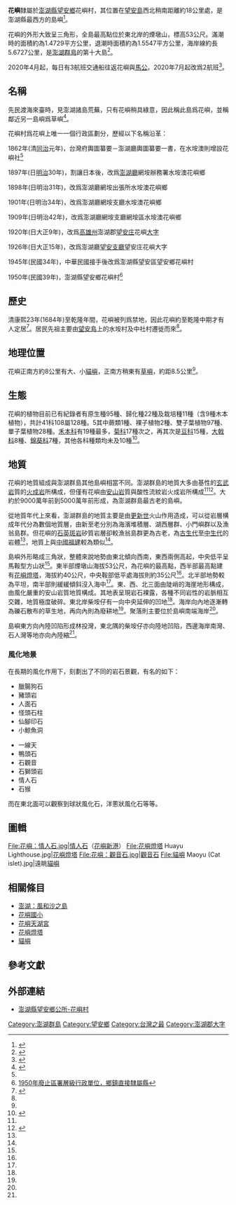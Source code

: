 {{Infobox islands
| name             = 花嶼
| native name      = 
| native name link = 
| etymology        = 
| image name       = 
| image size       = 
| image caption    = 
| image alt        = 
| locator map      = {{澎湖群島主要島嶼位置圖}}
| map              = Taiwan
| map_alt          = 
| map_width        = 
| map_caption      = 花嶼在[[台灣|台灣]]的位置
| map_relief       = 
| label            = 
| label_position   = 
| coordinates      = {{coord|23.403362|N|119.322301|E|display=inline,title|type:isle}}
| location         = [[東亞|東亞]]
| archipelago      = [[東亞島弧|東亞島弧]][[澎湖群島|澎湖群島]]
| waterbody        = [[太平洋|太平洋]][[台灣海峽|台灣海峽]]
| total islands    = 
| major islands    =
| area km2         = 1.2737<ref>{{Cite web |url=https://www.penghu-nsa.gov.tw/AboutUs/A04.htm |title=澎湖國家風景區管理處 島嶼簡述 |accessdate=2020-06-27 |archive-date=2020-06-28 |archive-url=https://web.archive.org/web/20200628204142/https://www.penghu-nsa.gov.tw/AboutUs/A04.htm |dead-url=yes }}</ref>
| area ha          = 
| length km        = 
| width km         = 
| coastline km     = 
| elevation m      = 
| highest mount    = 
| country          = {{ROC}}
| country admin divisions title 1    = [[縣_(中華民國)|縣]]
| country admin divisions 1          = [[澎湖縣|澎湖縣]]
| country admin divisions title 2    = [[鄉_(中華民國)|鄉]]
| country admin divisions 2          = [[望安鄉|望安鄉]]
| country admin divisions title 3    = [[村里|村]]
| country admin divisions 3          = 花嶼村
| country capital type               = 
| country capital                    = 
| country largest city type          = 
| country largest city               = 
| country capital and largest city   = 
| country largest city population    = 
| country leader title               = 
| country leader name                = 
| demonym          = 
| population       =370 
| population as of =2020/06 
| population footnotes =<ref>{{Cite web |url=https://ris.penghu.gov.tw/hsiyu/home.jsp?id=142&act=view&mserno=201110250005&yy=2020&&mm=06 |title=最新人口統計 |accessdate=2020-07-23 |archive-date=2020-07-23 |archive-url=https://web.archive.org/web/20200723072949/https://ris.penghu.gov.tw/hsiyu/home.jsp?id=142&act=view&mserno=201110250005&yy=2020&&mm=06 |dead-url=no }}</ref> 
| density km2      = 
| ethnic groups    = 

}}
'''花嶼'''隸屬於[[澎湖縣|澎湖縣]][[望安鄉|望安鄉]]花嶼村，其位置在[[望安島|望安島]]西北稍南距離約18公里處，是澎湖縣最西方的島嶼<ref name=":0">{{Cite web|title=望安鄉花嶼村簡介|url=https://www.wangan.gov.tw/ch/home.jsp?id=47&act=view&dataserno=201708100009|work=www.wangan.gov.tw|accessdate=2019-03-20|language=|last=澎湖縣望安鄉公所|author=|date=|publisher=}}</ref>。

花嶼的外形大致呈三角形，全島最高點位於東北岸的煙墩山，標高53公尺。滿潮時的面積約為1.4729平方公里，退潮時面積約為1.5547平方公里，海岸線約長5.6727公里，是[[澎湖群島|澎湖群島]]的第十大島<ref name=":2">{{Cite web|title=花嶼|url=https://penghu.info/OB7C35F74498095B87FF|work=penghu.info|accessdate=2019-04-06|language=en|last=Penghu.info｜澎湖知識服務平台|archive-date=2019-04-06|archive-url=https://web.archive.org/web/20190406024505/https://penghu.info/OB7C35F74498095B87FF|dead-url=no}}</ref>。

2020年4月起，每日有3航班交通船往返花嶼與[[馬公市|馬公]]。2020年7月起改爲2航班<ref>{{Cite web|title=109年馬公-花嶼航線交通往返時刻表|url=https://www.wangan.gov.tw/ch/home.jsp?id=62&act=view&dataserno=202003060006|accessdate=2020-07-23|author=|date=|format=|publisher=|language=ZH-TW|archive-date=2020-07-23|archive-url=https://web.archive.org/web/20200723093445/https://www.wangan.gov.tw/ch/home.jsp?id=62&act=view&dataserno=202003060006|dead-url=no}}</ref>。

== 名稱 ==
先民渡海來臺時，見澎湖諸島荒蕪，只有花嶼稍具綠意，因此稱此島爲花嶼，並稱鄰近另一島嶼爲草嶼<ref name=":3">{{Cite web|title=花嶼村|url=https://penghu.info/OB1496AACF36B4072734|accessdate=2020-07-23|author=|date=|format=|publisher=|language=ZH-TW|quote=花嶼之名稱，高拱乾的《臺灣府志》記載：「轉而南，則花嶼也，草嶼也。（二嶼相連，澎山無草木，二嶼頗有，故以花、草名。）」|archive-date=2019-04-06|archive-url=https://web.archive.org/web/20190406024522/https://penghu.info/OB1496AACF36B4072734|dead-url=no}}</ref>。

花嶼村爲花嶼上唯一一個行政區劃分，歷經以下名稱沿革：

1862年(清[[同治|同治]]元年)，台灣府輿圖纂要－澎湖廳輿圖纂要一書，在水垵澳則增設花嶼社<ref name=":4" />

1897年(日[[明治|明治]]30年)，割讓日本後，改爲[[澎湖廳_(日治時期)|澎湖廳]]網垵辦務署水垵澳花嶼鄉

1898年(日明治31年)，改爲澎湖廳網垵出張所水垵澳花嶼鄉

1901年(日明治34年)，改爲澎湖廳網垵支廳水垵澳花嶼鄉

1909年(日明治42年)，改爲澎湖廳網垵支廳網垵區水垵澳花嶼鄉

1920年(日大正9年)，改爲[[高雄州|高雄州]]澎湖郡[[望安庄|望安庄]]花嶼[[大字|大字]]

1926年(日大正15年)，改爲澎湖廳[[望安支廳|望安支廳]]望安庄花嶼大字

1945年(民國34年)，中華民國接手後改爲澎湖縣望安區望安鄉花嶼村

1950年(民國39年)，澎湖縣望安鄉花嶼村<ref>[[縣轄區_(中華民國)|1950年廢止區署層級行政單位，鄉鎮直接隸屬縣]]</ref>

== 歷史 ==
清康熙23年(1684年)至乾隆年間，花嶼被列爲禁地，因此花嶼約至乾隆中期才有人定居<ref name=":4">{{Cite web|title=望安鄉姓氏分布|url=https://penghu.info/OB148FCDF87AB46B56F3|accessdate=2020-07-23|author=|date=|format=|publisher=|language=ZH-TW|archive-date=2020-07-23|archive-url=https://web.archive.org/web/20200723131502/https://penghu.info/OB148FCDF87AB46B56F3|dead-url=no}}</ref>。居民先祖主要由[[望安島|望安島]]上的水垵村及中社村遷徙而來<ref name=":3" />。

== 地理位置 ==
花嶼正南方約8公里有大、小[[貓嶼|貓嶼]]，正南方稍東有[[草嶼|草嶼]]，約距8.5公里<ref name=":0" />。
== 生態 ==
花嶼的植物目前已有紀錄者有原生種95種、歸化種22種及栽培種11種（含9種木本植物），共計41科108屬128種。5其中蕨類1種、裸子植物2種、雙子葉植物97種、單子葉植物28種。[[禾本科|禾本科]]有19種最多，[[菊科|菊科]]17種次之，再其次是[[豆科|豆科]]15種，[[大戟科|大戟科]]8種、[[锦葵科|錦葵科]]7種，其他各科種類均未及10種<ref>{{Cite journal|title=澎湖花嶼的植物概況|url=http://www.airitilibrary.com/Publication/alDetailedMesh?DocID=19914903-200404-x-3-66-73-a|last=禎|first=楊國|last2=榮|first2=蕭志|date=2004-4|journal=生態臺灣|issue=3|doi=10.29820/TAE.200404.0014|pages=66–73|language=zh|issn=1991-4903|last3=揚|first3=黃國|access-date=2019-04-06|archive-date=2019-04-06|archive-url=https://web.archive.org/web/20190406024505/http://www.airitilibrary.com/Publication/alDetailedMesh%3FDocID%3D19914903-200404-x-3-66-73-a|dead-url=no}}</ref>。

== 地質 ==
花嶼的地質組成與澎湖群島其他島嶼相當不同。澎湖群島的地質大多由基性的[[玄武岩|玄武岩]]質的[[火成岩|火成岩]]所構成，但僅有花嶼由[[安山岩|安山岩]]質與酸性流紋岩火成岩所構成<ref name=":2" /><ref name=":1">{{Cite web|title=地質|url=https://www.penghu.gov.tw/ch/home.jsp?id=10009|work=澎湖縣政府|date=2017-05-10|accessdate=2019-04-06|last=澎湖縣政府|archive-date=2019-08-16|archive-url=https://web.archive.org/web/20190816154627/https://www.penghu.gov.tw/ch/home.jsp?id=10009|dead-url=no}}</ref>。大約於9000萬年前到5000萬年前形成，為澎湖群島最古老的島嶼。

從地質年代上來看，澎湖群島的地質主要是由[[更新世|更新世]]火山作用造成，可以從岩層構成年代分為數個地質層，由新至老分別為海濱堆積層、湖西層群、小門嶼群以及漁翁島群。但花嶼的[[斑岩|石英斑岩]]矽質岩層卻較漁翁島群更為古老，為[[古生代|古生代]]至[[中生代|中生代]]的岩體<ref name=":1" />，地質上與[[中國|中國]][[福建省|福建]]較為類似<ref name=":2" />。

島嶼外形略成三角狀，整體來說地勢由東北傾向西南，東西兩側高起，中央低平呈馬鞍型方山狀<ref name=":2" />。東半部煙墩山海拔53公尺，為花嶼的最高點，西半部最高點建有[[花嶼燈塔|花嶼燈塔]]，海拔約40公尺，中央鞍部低平處海拔則約35公尺<ref name=":2" />。北半部地勢較為平坦，南半部則緩緩傾斜沒入海中<ref name=":2" />。東、西、北三面由陡峭的海崖地形構成，由風化嚴重的安山岩質地質構成。其地表呈現岩石裸露，各種不同岩性的岩脈相互交雜，地質極度破碎。東北岸柴垵仔有一向中央延伸的凹地<ref name=":2" />。海岸向內地逐漸轉為礫石散布的草生地，再向內則為廢耕地<ref name=":2" />。聚落則主要位於島嶼南端海岸<ref name=":2" />。

島嶼東方向內陸凹陷形成林投灣，東北隅的柴垵仔亦向陸地凹陷，西邊海岸南灣、石人灣等地亦向內陸縮<ref name=":2" />。

===風化地景===
在長期的風化作用下，刻劃出了不同的岩石景觀，有名的如下：
{{Col-begin}}
{{Col-2}}
*臘腸狗石
*豬頭岩
*人面石
*怪頭石柱
*仙腳印石
*小鯨魚洞
{{Col-2}}
*一線天
*鴨頭石
*石觀音
*石獅頭岩
*情人石
*石猴
{{Col-end}}

而在東北面可以觀察到球狀風化石，洋蔥狀風化石等等。

== 圖輯 ==
<gallery mode="packed-overlay" heights="150">
File:花嶼：情人石.jpg|情人石（[[花嶼漁港|花嶼新港]]）
File:花嶼燈塔 Huayu Lighthouse.jpg|[[花嶼燈塔|花嶼燈塔]]
File:花嶼：觀音石.jpg|觀音石
File:貓嶼 Maoyu (Cat islet).jpg|遠眺[[貓嶼|貓嶼]]  
</gallery>

== 相關條目 ==

* [[澎湖：風和沙之島|澎湖：風和沙之島]]
*[[花嶼國小|花嶼國小]]
*[[花嶼天湖宮|花嶼天湖宮]]
*[[花嶼燈塔|花嶼燈塔]]
*[[貓嶼|貓嶼]]

== 參考文獻 ==
{{Reflist|2}}

==外部連結==
{{Commons category|Hua Island (Flowers Island)|花嶼}}
* [https://web.archive.org/web/20160213224941/http://www.wangan.gov.tw/tw/CP.aspx?s=60&n=10049 澎湖縣望安鄉公所-花嶼村]

{{澎湖郡}}
{{台灣地景}}
{{中華民國島嶼}}

[[Category:澎湖群島|Category:澎湖群島]]
[[Category:望安鄉|Category:望安鄉]]
[[Category:台灣之最|Category:台灣之最]]
[[Category:澎湖郡大字|Category:澎湖郡大字]]